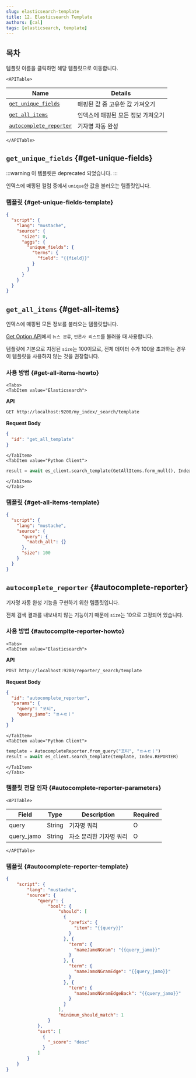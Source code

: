 ```yaml
---
slug: elasticsearch-template
title: 12. Elasticsearch Template
authors: [cal]
tags: [elasticsearch, template]
---
```



## 목차

템플릿 이름을 클릭하면 해당 템플릿으로 이동합니다.

```mdx-code-block
<APITable>
```

| Name                                      | Details                            |
| ----------------------------------------- | ---------------------------------- |
| [`get_unique_fields`](#get-unique-fields) | 매핑된 값 중 고유한 값 가져오기    |
| [`get_all_items`](#get-all-items)         | 인덱스에 매핑된 모든 정보 가져오기 |
| [`autocomplete_reporter`](#autocomplete-reporter)      | 기자명 자동 완성                          |

```mdx-code-block
</APITable>
```

## `get_unique_fields` {#get-unique-fields}

:::warning
이 템플릿은 deprecated 되었습니다.
:::

인덱스에 매핑된 컬럼 중에서 `unique`한 값을 불러오는 템플릿입니다.

### 템플릿 {#get-unique-fields-template}

```json
{
  "script": {
    "lang": "mustache",
    "source": {
      "size": 0,
      "aggs": {
        "unique_fields": {
          "terms": {
            "field": "{{field}}"
          }
        }
      }
    }
  }
}
```

## `get_all_items` {#get-all-items}

인덱스에 매핑된 모든 정보를 불러오는 템플릿입니다.

[Get Option API](../../docs/client-api/@docusaurus/get-option-api)에서 `뉴스 분류`, `언론사 리스트`를 불러올 때 사용합니다.

템플릿에 기본으로 지정된 `size`는 100이므로, 전체 데이터 수가 100을 초과하는 경우 이 템플릿을 사용하지 않는 것을 권장합니다.

### 사용 방법 {#get-all-items-howto}

```mdx-code-block
<Tabs>
<TabItem value="Elasticsearch">
```

**API**

```bash
GET http://localhost:9200/my_index/_search/template
```

**Request Body**

```json
{
  "id": "get_all_template"
}
```

```mdx-code-block
</TabItem>
<TabItem value="Python Client">
```

```Python
result = await es_client.search_template(GetAllItems.form_null(), Index.MYINDEX)
```

```mdx-code-block
</TabItem>
</Tabs>
```

### 템플릿 {#get-all-items-template}

```json
{
  "script": {
    "lang": "mustache",
    "source": {
      "query": {
        "match_all": {}
      },
      "size": 100
    }
  }
}
```

## `autocomplete_reporter` {#autocomplete-reporter}

기자명 자동 완성 기능을 구현하기 위한 템플릿입니다.

전체 검색 결과를 내보내지 않는 기능이기 때문에 `size`는 10으로 고정되어 있습니다.

### 사용 방법 {#autocomplte-reporter-howto}

```mdx-code-block
<Tabs>
<TabItem value="Elasticsearch">
```

**API**

```bash
POST http://localhost:9200/reporter/_search/template
```

**Request Body**

```json
{
  "id": "autocomplete_reporter",
  "params": {
    "query": "포티",
    "query_jamo": "ㅍㅗㅌㅣ"
  }
}
```

```mdx-code-block
</TabItem>
<TabItem value="Python Client">
```

```Python
template = AutocompleteReporter.from_query("포티", "ㅍㅗㅌㅣ")
result = await es_client.search_template(template, Index.REPORTER)
```

```mdx-code-block
</TabItem>
</Tabs>
```

### 템플릿 전달 인자 {#autocomplete-reporter-parameters}

```mdx-code-block
<APITable>
```

| Field   | Type                 | Description                                      | Required |
| ------- | -------------------- | ------------------------------------------------ | -------- |
| query     | String               | 기자명 쿼리                            | O        |
| query_jamo    | String | 자소 분리한 기자명 쿼리                              | O        |

```mdx-code-block
</APITable>
```

### 템플릿 {#autocomplete-reporter-template}

```json
{
    "script": {
        "lang": "mustache",
        "source": {
            "query": {
                "bool": {
                    "should": [
                      {
                        "prefix": {
                          "item": "{{query}}"
                        }
                      }, {
                        "term": {
                          "nameJamoNGram": "{{query_jamo}}"
                        }
                      }, {
                        "term": {
                          "nameJamoNGramEdge": "{{query_jamo}}"
                        }
                      }, {
                        "term": {
                          "nameJamoNGramEdgeBack": "{{query_jamo}}"
                        }
                      }
                    ],
                    "minimum_should_match": 1
                }
            },
            "sort": [
              {
                "_score": "desc"
              }
            ]
        }
    }
}
```
